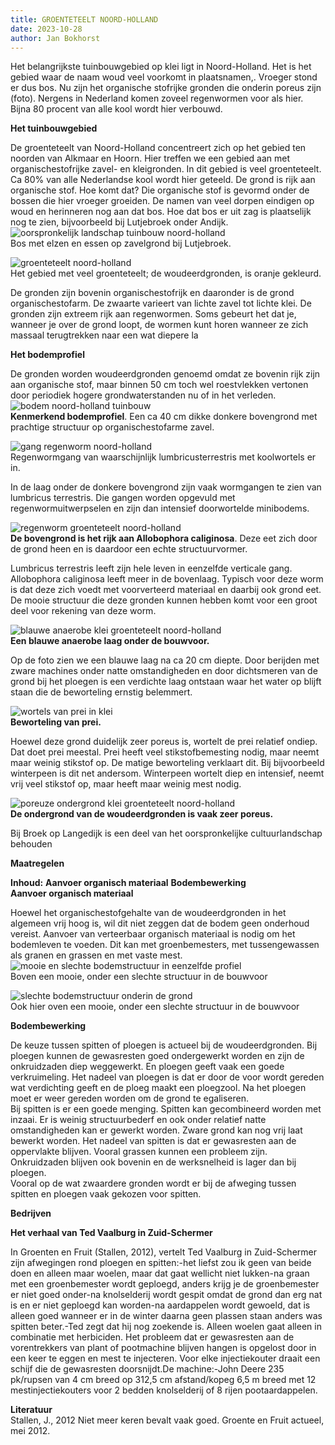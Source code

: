 ```yaml
---
title: GROENTETEELT NOORD-HOLLAND
date: 2023-10-28
author: Jan Bokhorst
---
```



Het belangrijkste tuinbouwgebied op klei ligt in Noord-Holland. Het is het gebied waar de naam woud veel voorkomt in plaatsnamen,. Vroeger stond er dus bos. Nu zijn het organische stofrijke gronden die onderin poreus zijn (foto). Nergens in Nederland komen zoveel regenwormen voor als hier. Bijna 80 procent van alle kool wordt hier verbouwd. 


**Het tuinbouwgebied**  

De groenteteelt van Noord-Holland concentreert zich op het gebied ten noorden van Alkmaar en Hoorn. Hier treffen we een gebied aan met organischestofrijke zavel- en kleigronden. In dit gebied is veel groenteteelt. Ca 80% van alle Nederlandse kool wordt hier geteeld. De grond is rijk aan organische stof. Hoe komt dat? Die organische stof is gevormd onder de bossen die hier vroeger groeiden. De namen van veel dorpen eindigen op woud en herinneren nog aan dat bos. Hoe dat bos er uit zag is plaatselijk nog te zien, bijvoorbeeld bij Lutjebroek onder Andijk.   
![oorspronkelijk landschap tuinbouw noord-holland](../img/IMG_4530(Small)-1920w.jpg)   
Bos met elzen en essen op zavelgrond bij Lutjebroek.








![groenteteelt noord-holland](../img/kaartwoudeerd-1920w.jpg)   
Het gebied met veel groenteteelt; de woudeerdgronden, is oranje gekleurd.

De gronden zijn bovenin organischestofrijk en daaronder is de grond organischestofarm. De zwaarte varieert van lichte zavel tot lichte klei. De gronden zijn extreem rijk aan regenwormen. Soms gebeurt het dat je, wanneer je over de grond loopt, de wormen kunt horen wanneer ze zich massaal terugtrekken naar een wat diepere la







**Het bodemprofiel**  

De gronden worden woudeerdgronden genoemd omdat ze bovenin rijk zijn aan organische stof, maar binnen 50 cm toch wel roestvlekken vertonen door periodiek hogere grondwaterstanden nu of in het verleden.   
![bodem noord-holland tuinbouw](../img/Img5840(Small)-1920w.jpg)   
**Kenmerkend bodemprofiel**. Een ca 40 cm dikke donkere bovengrond met prachtige structuur op organischestofarme zavel.








![gang regenworm noord-holland](../img/3_34regenwganglumbterrImg5872(Small)-1920w.jpg)   
Regenwormgang van waarschijnlijk lumbricusterrestris met koolwortels er in.

In de laag onder de donkere bovengrond zijn vaak wormgangen te zien van lumbricus terrestris. Die gangen worden opgevuld met regenwormuitwerpselen en zijn dan intensief doorwortelde minibodems.








![regenworm groenteteelt noord-holland](../img/broekoplangedijk034(Small)-1920w.jpg)   
**De bovengrond is het rijk aan Allobophora caliginosa**. Deze eet zich door de grond heen en is daardoor een echte structuurvormer.

Lumbricus terrestris leeft zijn hele leven in eenzelfde verticale gang. Allobophora caliginosa leeft meer in de bovenlaag. Typisch voor deze worm is dat deze zich voedt met voorverteerd materiaal en daarbij ook grond eet. De mooie structuur die deze gronden kunnen hebben komt voor een groot deel voor rekening van deze worm.








![blauwe anaerobe klei groenteteelt noord-holland](../img/4_5Img6218(Small)-1920w.jpg)   
**Een blauwe anaerobe laag onder de bouwvoor.**

Op de foto zien we een blauwe laag na ca 20 cm diepte. Door berijden met zware machines onder natte omstandigheden en door dichtsmeren van de grond bij het ploegen is een verdichte laag ontstaan waar het water op blijft staan die de beworteling ernstig belemmert.








![wortels van prei in klei](../img/282organisch(Small)-1920w.jpg)   
**Beworteling van prei.**

Hoewel deze grond duidelijk zeer poreus is, wortelt de prei relatief ondiep. Dat doet prei meestal. Prei heeft veel stikstofbemesting nodig, maar neemt maar weinig stikstof op. De matige beworteling verklaart dit. Bij bijvoorbeeld winterpeen is dit net andersom. Winterpeen wortelt diep en intensief, neemt vrij veel stikstof op, maar heeft maar weinig mest nodig.








![poreuze ondergrond klei groenteteelt noord-holland](../img/4_28img5811small_custom-1920w.jpg)   
**De ondergrond van de woudeerdgronden is vaak zeer poreus.** 

Bij Broek op Langedijk is een deel van het oorspronkelijke cultuurlandschap behouden







**Maatregelen**

**Inhoud:**
**Aanvoer organisch materiaal**
**Bodembewerking**  
**Aanvoer organisch materiaal**

Hoewel het organischestofgehalte van de woudeerdgronden in het algemeen vrij hoog is, wil dit niet zeggen dat de bodem geen onderhoud vereist. Aanvoer van verteerbaar organisch materiaal is nodig om het bodemleven te voeden. Dit kan met groenbemesters, met tussengewassen als granen en grassen en met vaste mest.   
![mooie en slechte bodemstructuur in eenzelfde profiel](../img/Img5864(Small)-1920w.jpg)   
Boven een mooie, onder een slechte structuur in de bouwvoor








![slechte bodemstructuur onderin de grond](../img/Img5865(Small)-1920w.jpg)   
Ook hier oven een mooie, onder een slechte structuur in de bouwvoor







**Bodembewerking**

De keuze tussen spitten of ploegen is actueel bij de woudeerdgronden. Bij ploegen kunnen de gewasresten goed ondergewerkt worden en zijn de onkruidzaden diep weggewerkt. En ploegen geeft vaak een goede verkruimeling. Het nadeel van ploegen is dat er door de voor wordt gereden wat verdichting geeft en de ploeg maakt een ploegzool. Na het ploegen moet er weer gereden worden om de grond te egaliseren.  
Bij spitten is er een goede menging. Spitten kan gecombineerd worden met inzaai. Er is weinig structuurbederf en ook onder relatief natte omstandigheden kan er gewerkt worden. Zware grond kan nog vrij laat bewerkt worden. Het nadeel van spitten is dat er gewasresten aan de oppervlakte blijven. Vooral grassen kunnen een probleem zijn. Onkruidzaden blijven ook bovenin en de werksnelheid is lager dan bij ploegen.  
Vooral op de wat zwaardere gronden wordt er bij de afweging tussen spitten en ploegen vaak gekozen voor spitten. 

**Bedrijven**  

**Het verhaal van Ted Vaalburg in Zuid-Schermer**

In Groenten en Fruit (Stallen, 2012), vertelt Ted Vaalburg in Zuid-Schermer zijn afwegingen rond ploegen en spitten:-het liefst zou ik geen van beide doen en alleen maar woelen, maar dat gaat wellicht niet lukken-na graan met een groenbemester wordt geploegd, anders krijg je de groenbemester er niet goed onder-na knolselderij wordt gespit omdat de grond dan erg nat is en er niet geploegd kan worden-na aardappelen wordt gewoeld, dat is alleen goed wanneer er in de winter daarna geen plassen staan anders was spitten beter.-Ted zegt dat hij nog zoekende is. Alleen woelen gaat alleen in combinatie met herbiciden. Het probleem dat er gewasresten aan de vorentrekkers van plant of pootmachine blijven hangen is opgelost door in een keer te eggen en mest te injecteren. Voor elke injectiekouter draait een schijf die de gewasresten doorsnijdt.De machine:-John Deere 235 pk/rupsen van 4 cm breed op 312,5 cm afstand/kopeg 6,5 m breed met 12 mestinjectiekouters voor 2 bedden knolselderij of 8 rijen pootaardappelen. 

**Literatuur**  
Stallen, J., 2012 Niet meer keren bevalt vaak goed. Groente en Fruit actueel, mei 2012.







